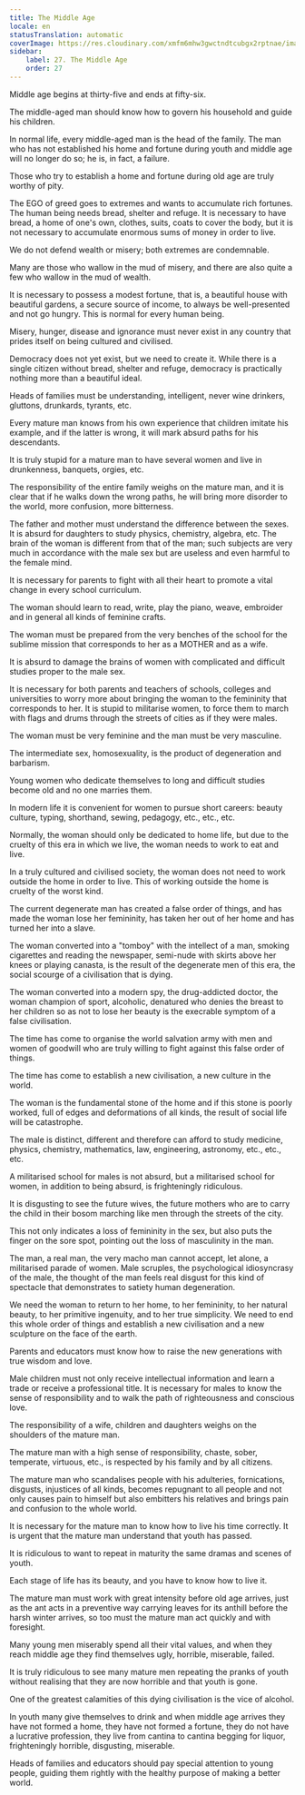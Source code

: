 ```yaml
---
title: The Middle Age
locale: en
statusTranslation: automatic
coverImage: https://res.cloudinary.com/xmfm6mhw3gwctndtcubgx2rptnae/image/upload/v1740337243/small_cover_educacion_fundamental_a051170f1c.webp
sidebar:
    label: 27. The Middle Age
    order: 27
---
```

Middle age begins at thirty-five and ends at fifty-six.

The middle-aged man should know how to govern his household and guide his children.

In normal life, every middle-aged man is the head of the family. The man who has not established his home and fortune during youth and middle age will no longer do so; he is, in fact, a failure.

Those who try to establish a home and fortune during old age are truly worthy of pity.

The EGO of greed goes to extremes and wants to accumulate rich fortunes. The human being needs bread, shelter and refuge. It is necessary to have bread, a home of one's own, clothes, suits, coats to cover the body, but it is not necessary to accumulate enormous sums of money in order to live.

We do not defend wealth or misery; both extremes are condemnable.

Many are those who wallow in the mud of misery, and there are also quite a few who wallow in the mud of wealth.

It is necessary to possess a modest fortune, that is, a beautiful house with beautiful gardens, a secure source of income, to always be well-presented and not go hungry. This is normal for every human being.

Misery, hunger, disease and ignorance must never exist in any country that prides itself on being cultured and civilised.

Democracy does not yet exist, but we need to create it. While there is a single citizen without bread, shelter and refuge, democracy is practically nothing more than a beautiful ideal.

Heads of families must be understanding, intelligent, never wine drinkers, gluttons, drunkards, tyrants, etc.

Every mature man knows from his own experience that children imitate his example, and if the latter is wrong, it will mark absurd paths for his descendants.

It is truly stupid for a mature man to have several women and live in drunkenness, banquets, orgies, etc.

The responsibility of the entire family weighs on the mature man, and it is clear that if he walks down the wrong paths, he will bring more disorder to the world, more confusion, more bitterness.

The father and mother must understand the difference between the sexes. It is absurd for daughters to study physics, chemistry, algebra, etc. The brain of the woman is different from that of the man; such subjects are very much in accordance with the male sex but are useless and even harmful to the female mind.

It is necessary for parents to fight with all their heart to promote a vital change in every school curriculum.

The woman should learn to read, write, play the piano, weave, embroider and in general all kinds of feminine crafts.

The woman must be prepared from the very benches of the school for the sublime mission that corresponds to her as a MOTHER and as a wife.

It is absurd to damage the brains of women with complicated and difficult studies proper to the male sex.

It is necessary for both parents and teachers of schools, colleges and universities to worry more about bringing the woman to the femininity that corresponds to her. It is stupid to militarise women, to force them to march with flags and drums through the streets of cities as if they were males.

The woman must be very feminine and the man must be very masculine.

The intermediate sex, homosexuality, is the product of degeneration and barbarism.

Young women who dedicate themselves to long and difficult studies become old and no one marries them.

In modern life it is convenient for women to pursue short careers: beauty culture, typing, shorthand, sewing, pedagogy, etc., etc., etc.

Normally, the woman should only be dedicated to home life, but due to the cruelty of this era in which we live, the woman needs to work to eat and live.

In a truly cultured and civilised society, the woman does not need to work outside the home in order to live. This of working outside the home is cruelty of the worst kind.

The current degenerate man has created a false order of things, and has made the woman lose her femininity, has taken her out of her home and has turned her into a slave.

The woman converted into a "tomboy" with the intellect of a man, smoking cigarettes and reading the newspaper, semi-nude with skirts above her knees or playing canasta, is the result of the degenerate men of this era, the social scourge of a civilisation that is dying.

The woman converted into a modern spy, the drug-addicted doctor, the woman champion of sport, alcoholic, denatured who denies the breast to her children so as not to lose her beauty is the execrable symptom of a false civilisation.

The time has come to organise the world salvation army with men and women of goodwill who are truly willing to fight against this false order of things.

The time has come to establish a new civilisation, a new culture in the world.

The woman is the fundamental stone of the home and if this stone is poorly worked, full of edges and deformations of all kinds, the result of social life will be catastrophe.

The male is distinct, different and therefore can afford to study medicine, physics, chemistry, mathematics, law, engineering, astronomy, etc., etc., etc.

A militarised school for males is not absurd, but a militarised school for women, in addition to being absurd, is frighteningly ridiculous.

It is disgusting to see the future wives, the future mothers who are to carry the child in their bosom marching like men through the streets of the city.

This not only indicates a loss of femininity in the sex, but also puts the finger on the sore spot, pointing out the loss of masculinity in the man.

The man, a real man, the very macho man cannot accept, let alone, a militarised parade of women. Male scruples, the psychological idiosyncrasy of the male, the thought of the man feels real disgust for this kind of spectacle that demonstrates to satiety human degeneration.

We need the woman to return to her home, to her femininity, to her natural beauty, to her primitive ingenuity, and to her true simplicity. We need to end this whole order of things and establish a new civilisation and a new sculpture on the face of the earth.

Parents and educators must know how to raise the new generations with true wisdom and love.

Male children must not only receive intellectual information and learn a trade or receive a professional title. It is necessary for males to know the sense of responsibility and to walk the path of righteousness and conscious love.

The responsibility of a wife, children and daughters weighs on the shoulders of the mature man.

The mature man with a high sense of responsibility, chaste, sober, temperate, virtuous, etc., is respected by his family and by all citizens.

The mature man who scandalises people with his adulteries, fornications, disgusts, injustices of all kinds, becomes repugnant to all people and not only causes pain to himself but also embitters his relatives and brings pain and confusion to the whole world.

It is necessary for the mature man to know how to live his time correctly. It is urgent that the mature man understand that youth has passed.

It is ridiculous to want to repeat in maturity the same dramas and scenes of youth.

Each stage of life has its beauty, and you have to know how to live it.

The mature man must work with great intensity before old age arrives, just as the ant acts in a preventive way carrying leaves for its anthill before the harsh winter arrives, so too must the mature man act quickly and with foresight.

Many young men miserably spend all their vital values, and when they reach middle age they find themselves ugly, horrible, miserable, failed.

It is truly ridiculous to see many mature men repeating the pranks of youth without realising that they are now horrible and that youth is gone.

One of the greatest calamities of this dying civilisation is the vice of alcohol.

In youth many give themselves to drink and when middle age arrives they have not formed a home, they have not formed a fortune, they do not have a lucrative profession, they live from cantina to cantina begging for liquor, frighteningly horrible, disgusting, miserable.

Heads of families and educators should pay special attention to young people, guiding them rightly with the healthy purpose of making a better world.

